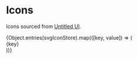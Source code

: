 
<Meta title="foundations/Icons" />

# Icons

Icons sourced from [Untitled UI](https://www.untitledui.com/free-icons).

<div style={{
    columns: 3
  }}
>
  {Object.entries(svgIconStore).map(([key, value]) => (
    <div
      style={{
        alignItems: 'center',
        display: 'flex',
        gap: '8px',
        paddingBlock: '12px',
        paddingInline: '12px'
      }}
    >
      <div
        style={{ display: 'flex', height: '24px' }}
        dangerouslySetInnerHTML={{ __html: value }}
      />
      {key}
    </div>
  ))}
</div>

